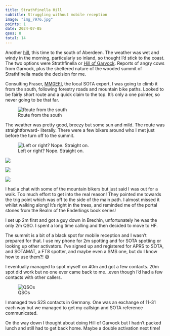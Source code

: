 ```yaml
---
title: Strathfinella Hill
subtitle: Struggling without mobile reception
image: "img_7976.jpg"
points: 1
date: 2024-07-05
qsos: 8
total: 14
---
```


Another [hill](https://sotl.as/summits/GM/ES-075), this time to the south of Aberdeen. The weather was wet and windy in the morning, particularly so inland, so thought I’d stick to the coast. The two options were Strathfinella or [Hill of Garvock](https://sotl.as/summits/GM/ES-085). Reports of angry cows from Garvock, plus the sheltered nature of the wooded summit of Strathfinella made the decision for me.

Consulting Fraser, [MM0EFI](https://youtube.com/@theradiorover), the local SOTA expert, I was going to climb it from the south, following forestry roads and mountain bike paths. Looked to be fairly short route and a quick claim to the top. It’s only a one pointer, so never going to be that far.

![Route from the south](map.jpg)

The weather was pretty good, breezy but some sun and mild. The route was straightforward- literally. There were a few bikers around who I met just before the turn off to the summit.

![Left or right? Nope. Straight on.](img_7977-768x1024.jpg){group="my-gallery"}

![](img_7981-768x1024.jpg){group="my-gallery"}

![](img_7978-768x1024.jpg){group="my-gallery"}

![](img_7979-768x1024.jpg){group="my-gallery"}

I had a chat with some of the mountain bikers but just said I was out for a walk. Too much effort to get into the real reason! They pointed me towards the trig point which was off to the side of the main path. I almost missed it whilst walking along! It’s right in the trees, and reminded me of the portal stones from the Realm of the Enderlings book series!

I set up 2m first and got a guy down in Brechin, unfortunately he was the only 2m QSO. I spent a long time calling and then decided to move to HF.

The summit is a bit of a black spot for mobile reception and I wasn’t prepared for that. I use my phone for 2m spotting and for SOTA spotting or looking up other activators. I’ve signed up and registered for APRS to SOTA, and SOTAMAT, a FT8 spotter, and maybe even a SMS one, but do I know how to use them?! 😅

I eventually managed to spot myself on 40m and got a few contacts. 20m spot did work but no one ever came back to me…even though I’d had a few contacts with other callers.

![QSOs](strathfinella.png)

I managed two S2S contacts in Germany. One was an exchange of 11-31 each way but we managed to get my callsign and SOTA reference communicated.

On the way down I thought about doing Hill of Garvock but I hadn’t packed lunch and still had to get back home. Maybe a double activation next time!
